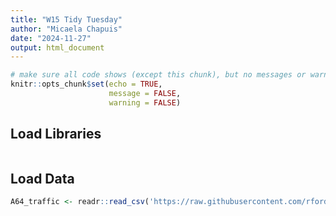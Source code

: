 ```yaml
---
title: "W15 Tidy Tuesday"
author: "Micaela Chapuis"
date: "2024-11-27"
output: html_document
---
```


```r
# make sure all code shows (except this chunk), but no messages or warnings
knitr::opts_chunk$set(echo = TRUE,
                      message = FALSE,
                      warning = FALSE)
```

## Load Libraries
```r

```


## Load Data
```r
A64_traffic <- readr::read_csv('https://raw.githubusercontent.com/rfordatascience/tidytuesday/master/data/2024/2024-12-03/A64_traffic.csv')
```

